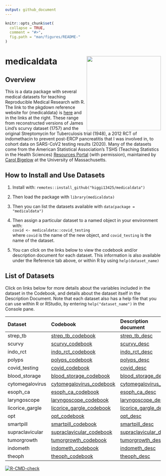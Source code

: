 ```yaml
---
output: github_document
---
```


<!-- README.md is generated from README.Rmd. Please edit that file -->

```r
knitr::opts_chunk$set(
  collapse = TRUE,
  comment = "#>",
  fig.path = "man/figures/README-"
)
```

# medicaldata <img src='man/figures/hex-medicaldata.png' align="right" height="240">

## Overview

This is a data package with several medical datasets for teaching Reproducible Medical Research with R. The link to the pkgdown reference website for {medicaldata} is [here](https://higgi13425.github.io/medicaldata/) and in the links at the right. These range from reconstructed versions of James Lind's scurvy dataset (1757) and the original Streptomycin for Tuberculosis trial (1948), a 2012 RCT of indomethacin to prevent post-ERCP pancreatitis that I was involved in, to cohort data on SARS-CoV2 testing results (2020). Many of the datasets come from the American Statistical Association's TSHS (Teaching Statistics in the Health Sciences) [Resources Portal](https://www.causeweb.org/tshs/category/dataset/) (with permission), maintained by [Carol Bigelow](https://www.umass.edu/sphhs/person/carol-bigelow) at the University of Massachusetts.

## How to Install and Use Datasets
1. Install with: `remotes::install_github("higgi13425/medicaldata")`     
2. Then load the package with `library(medicaldata)`    
3. Then you can list the datasets available with `data(package = "medicaldata")`    

4. Then assign a particular dataset to a named object in your environment with: <br>
`covid <- medicaldata::covid_testing` <br>
where `covid` is the name of the new object,
and `covid_testing` is the name of the dataset.<br>

5. You can click on the links below to view the codebook and/or description document for each dataset. This information is also available under the Reference tab above, or within R by using `help(dataset_name)` <br>


## List of Datasets
Click on links below for more details about the variables included in the dataset in the Codebook, and details about the dataset itself in the Description Document. Note that each dataset also has a help file that you can use within R or RStudio, by entering `help("dataset_name")` in the Console pane.

| Dataset         | Codebook                 | Description document          |
|:----------------|:-------------------------|:-------------------------|
|strep_tb|[strep_tb_codebook](https://github.com/higgi13425/medicaldata/blob/master/man/codebooks/strep_tb_codebook.pdf)|[strep_tb_desc](https://github.com/higgi13425/medicaldata/blob/master/man/description_docs/strep_tb_desc.pdf)|
|scurvy|[scurvy_codebook](https://github.com/higgi13425/medicaldata/blob/master/man/codebooks/scurvy_codebook.pdf)| [scurvy_desc](https://github.com/higgi13425/medicaldata/blob/master/man/description_docs/scurvy_desc.pdf)|
|indo_rct|[indo_rct_codebook](https://github.com/higgi13425/medicaldata/blob/master/man/codebooks/indo_rct_codebook.pdf)|[indo_rct_desc](https://github.com/higgi13425/medicaldata/blob/master/man/description_docs/indo_rct_desc.pdf)|
|polyps|[polyps_codebook](https://github.com/higgi13425/medicaldata/blob/master/man/codebooks/polyps_codebook.pdf)|[polyps_desc](https://github.com/higgi13425/medicaldata/blob/master/man/description_docs/polyps_desc.pdf)|
| covid_testing    | [covid_codebook](https://github.com/higgi13425/medicaldata/blob/master/man/codebooks/covid_testing_codebook.pdf)     |[covid_desc](https://github.com/higgi13425/medicaldata/blob/master/man/description_docs/covid_desc.pdf)  |
| blood_storage   | [blood_storage_codebook](https://www.causeweb.org/tshs/datasets/Blood%20Storage%20Data%20Dictionary.pdf)| [blood_storage_desc](https://www.causeweb.org/tshs/datasets/Blood%20Storage%20Dataset%20Introduction.pdf)   |
| cytomegalovirus | [cytomegalovirus_codebook](https://www.causeweb.org/tshs/datasets/Cytomegalovirus%20Data%20Dictionary.pdf)| [cytomegalovirus_desc](https://www.causeweb.org/tshs/datasets/Cytomegalovirus%20Dataset%20Introduction.pdf)  |
| esoph_ca|[esoph_ca_codebook](https://github.com/higgi13425/medicaldata/blob/master/man/codebooks/esoph_codebook.pdf) |  [esoph_ca_desc](https://github.com/higgi13425/medicaldata/blob/master/man/description_docs/esoph_desc.pdf) |
| laryngoscope    |[laryngoscope_codebook](https://www.causeweb.org/tshs/datasets/Laryngoscope%20Data%20Dictionary.pdf)| [laryngoscope_desc](https://www.causeweb.org/tshs/datasets/Laryngoscope%20Dataset%20Introduction.pdf)  |
| licorice_gargle | [licorice_gargle_codebook](https://www.causeweb.org/tshs/datasets/Licorice%20Gargle%20Data%20Dictionary.pdf)| [licorice_gargle_desc](https://www.causeweb.org/tshs/datasets/Licorice%20Gargle%20Dataset%20Introduction.pdf) |
| opt             | [opt_codebook](https://www.causeweb.org/tshs/datasets/OPT_Data_Dictionary.pdf)| [opt_desc](https://www.causeweb.org/tshs/datasets/OPT_Dataset_Introduction.pdf)      |
| smartpill       | [smartpill_codebook](https://www.causeweb.org/tshs/datasets/Smart%20Pill%20Data%20Dictionary.pdf)| [smartpill_desc](https://www.causeweb.org/tshs/datasets/Smart%20Pill%20Dataset%20Introduction.pdf)     |
| supraclavicular | [supraclavicular_codebook](https://www.causeweb.org/tshs/datasets/Supraclavicular%20Data%20Dictionary.pdf)| [supraclavicular_desc](https://www.causeweb.org/tshs/datasets/Supraclavicular%20Dataset%20Introduction.pdf)    |
| tumorgrowth     | [tumorgrowth_codebook](https://www.causeweb.org/tshs/datasets/tumorgrowth_dictionary.pdf)| [tumorgrowth_desc](https://www.causeweb.org/tshs/datasets/tumorgrowth_introduction.pdf) |
| indometh        | [indometh_codebook](https://github.com/higgi13425/medicaldata/blob/master/man/codebooks/indometh_codebook.pdf)         |   [indometh_desc](https://github.com/higgi13425/medicaldata/blob/master/man/description_docs/indometh_desc.pdf)       |
| theoph          | [theoph_codebook](https://github.com/higgi13425/medicaldata/blob/master/man/codebooks/theoph_codebook.pdf)         |   [ theoph_desc](https://github.com/higgi13425/medicaldata/blob/master/man/description_docs/theoph_desc.pdf)  |


<!-- badges: start -->
[![R-CMD-check](https://github.com/higgi13425/medicaldata/workflows/R-CMD-check/badge.svg)](https://github.com/higgi13425/medicaldata/actions)
<!-- badges: end -->



